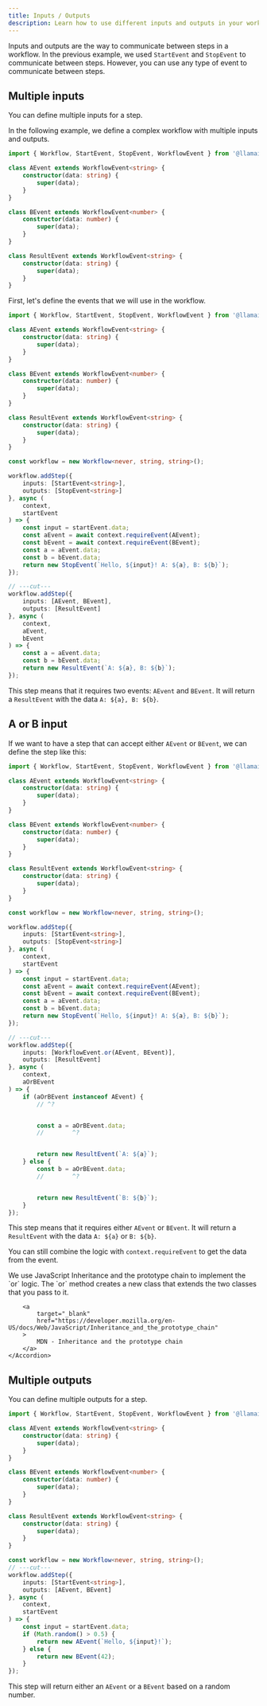 ```yaml
---
title: Inputs / Outputs
description: Learn how to use different inputs and outputs in your workflows.
---
```


Inputs and outputs are the way to communicate between steps in a workflow. In the previous example,
we used `StartEvent` and `StopEvent` to communicate between steps. However, you can use any type of event to communicate between steps.

## Multiple inputs

You can define multiple inputs for a step.

In the following example, we define a complex workflow with multiple inputs and outputs.

```ts twoslash
import { Workflow, StartEvent, StopEvent, WorkflowEvent } from '@llamaindex/workflow';

class AEvent extends WorkflowEvent<string> {
	constructor(data: string) {
		super(data);
	}
}

class BEvent extends WorkflowEvent<number> {
	constructor(data: number) {
		super(data);
	}
}

class ResultEvent extends WorkflowEvent<string> {
	constructor(data: string) {
		super(data);
	}
}
```

First, let's define the events that we will use in the workflow.

```ts twoslash
import { Workflow, StartEvent, StopEvent, WorkflowEvent } from '@llamaindex/workflow';

class AEvent extends WorkflowEvent<string> {
	constructor(data: string) {
		super(data);
	}
}

class BEvent extends WorkflowEvent<number> {
	constructor(data: number) {
		super(data);
	}
}

class ResultEvent extends WorkflowEvent<string> {
	constructor(data: string) {
		super(data);
	}
}

const workflow = new Workflow<never, string, string>();

workflow.addStep({
	inputs: [StartEvent<string>],
	outputs: [StopEvent<string>]
}, async (
	context,
	startEvent
) => {
	const input = startEvent.data;
	const aEvent = await context.requireEvent(AEvent);
	const bEvent = await context.requireEvent(BEvent);
	const a = aEvent.data;
	const b = bEvent.data;
	return new StopEvent(`Hello, ${input}! A: ${a}, B: ${b}`);
});

// ---cut---
workflow.addStep({
	inputs: [AEvent, BEvent],
	outputs: [ResultEvent]
}, async (
	context,
	aEvent,
	bEvent
) => {
	const a = aEvent.data;
	const b = bEvent.data;
	return new ResultEvent(`A: ${a}, B: ${b}`);
});
```

This step means that it requires two events: `AEvent` and `BEvent`. It will return a `ResultEvent` with the data `A: ${a}, B: ${b}`.

## A or B input

If we want to have a step that can accept either `AEvent` or `BEvent`, we can define the step like this:

```ts twoslash
import { Workflow, StartEvent, StopEvent, WorkflowEvent } from '@llamaindex/workflow';

class AEvent extends WorkflowEvent<string> {
	constructor(data: string) {
		super(data);
	}
}

class BEvent extends WorkflowEvent<number> {
	constructor(data: number) {
		super(data);
	}
}

class ResultEvent extends WorkflowEvent<string> {
	constructor(data: string) {
		super(data);
	}
}

const workflow = new Workflow<never, string, string>();

workflow.addStep({
	inputs: [StartEvent<string>],
	outputs: [StopEvent<string>]
}, async (
	context,
	startEvent
) => {
	const input = startEvent.data;
	const aEvent = await context.requireEvent(AEvent);
	const bEvent = await context.requireEvent(BEvent);
	const a = aEvent.data;
	const b = bEvent.data;
	return new StopEvent(`Hello, ${input}! A: ${a}, B: ${b}`);
});

// ---cut---
workflow.addStep({
	inputs: [WorkflowEvent.or(AEvent, BEvent)],
	outputs: [ResultEvent]
}, async (
	context,
	aOrBEvent
) => {
	if (aOrBEvent instanceof AEvent) {
		// ^?


		const a = aOrBEvent.data;
		//        ^?


		return new ResultEvent(`A: ${a}`);
	} else {
		const b = aOrBEvent.data;
		//        ^?


		return new ResultEvent(`B: ${b}`);
	}
});
```

This step means that it requires either `AEvent` or `BEvent`. It will return a `ResultEvent` with the data `A: ${a}` or `B: ${b}`.

You can still combine the logic with `context.requireEvent` to get the data from the event.

<Accordions>
	<Accordion title="Under the hood">
		We use JavaScript Inheritance and the prototype chain to implement the `or` logic.
		The `or` method creates a new class that extends the two classes that you pass to it.

		<a
			target="_blank"
			href="https://developer.mozilla.org/en-US/docs/Web/JavaScript/Inheritance_and_the_prototype_chain"
		>
			MDN - Inheritance and the prototype chain
		</a>
	</Accordion>
</Accordions>

## Multiple outputs

You can define multiple outputs for a step.

```ts twoslash
import { Workflow, StartEvent, StopEvent, WorkflowEvent } from '@llamaindex/workflow';

class AEvent extends WorkflowEvent<string> {
	constructor(data: string) {
		super(data);
	}
}

class BEvent extends WorkflowEvent<number> {
	constructor(data: number) {
		super(data);
	}
}

class ResultEvent extends WorkflowEvent<string> {
	constructor(data: string) {
		super(data);
	}
}

const workflow = new Workflow<never, string, string>();
// ---cut---
workflow.addStep({
	inputs: [StartEvent<string>],
	outputs: [AEvent, BEvent]
}, async (
	context,
	startEvent
) => {
	const input = startEvent.data;
	if (Math.random() > 0.5) {
		return new AEvent(`Hello, ${input}!`);
	} else {
		return new BEvent(42);
	}
});
```

This step will return either an `AEvent` or a `BEvent` based on a random number.
